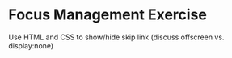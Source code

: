 
# Focus Management Exercise

Use HTML and CSS to show/hide skip link (discuss offscreen vs. display:none)

